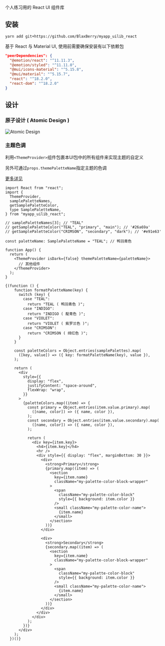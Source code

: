 

<Meta title="Quick Start" />

<Title>MyApp UI Lib ( React )</Title>

<Subtitle>个人练习用的 React UI 组件库</Subtitle>

## 安装

```tsx
yarn add git+https://github.com/BlaxBerry/myapp_uilib_react
```

基于 React 与 Material UI, 使用前需要确保安装有以下依赖包

```json
"peerDependencies": {
  "@emotion/react": "^11.11.3",
  "@emotion/styled": "^11.11.0",
  "@mui/icons-material": "^5.15.8",
  "@mui/material": "^5.15.7",
  "react": "^18.2.0",
  "react-dom": "^18.2.0"
}
```

## 设计

### 原子设计 ( Atomic Design )

<img src={ImgAtomicDesign} alt="Atomic Design" />

### 主题色调

利用`<ThemeProvider>`组件包裹本UI包中的所有组件来实现主题的自定义

另外可通过`props.themePaletteName`指定主题的色调

[更多详见](?path=/docs/layouts-themeprovider--doc)

```tsx
import React from "react";
import {
  ThemeProvider,
  samplePaletteNames,
  getSamplePaletteColor,
  type SamplePaletteName,
} from "myapp_uilib_react";

// samplePaletteNames[3]; // "TEAL"
// getSamplePaletteColor("TEAL", "primary", "main"); // '#26a69a'
// getSamplePaletteColor("CRIMSON", "secondary", "dark"); // '#e91e63'

const paletteName: SamplePaletteName = "TEAL"; // 鸭羽青色

function App() {
  return (
    <ThemeProvider isDark={false} themePaletteName={paletteName}>
      // 其他组件
    </ThemeProvider>
  );
}
```

    {(function () {
        function formatPaletteName(key) {
          switch (key) {
            case "TEAL":
              return "TEAL ( 鸭羽青色 )";
            case "INDIGO":
              return "INDIGO ( 靛青色 )";
            case "VIOLET":
              return "VIOLET ( 紫罗兰色 )";
            case "CRIMSON":
              return "CRIMSON ( 绯红色 )";
          }
        }

        const paletteColors = Object.entries(samplePalettes).map(
          ([key, value]) => ({ key: formatPaletteName(key), value }),
        );

        return (
          <div
            style={{
              display: "flex",
              justifyContent: "space-around",
              flexWrap: "wrap",
            }}
          >
            {paletteColors.map((item) => {
              const primary = Object.entries(item.value.primary).map(
                ([name, color]) => ({ name, color }),
              );
              const secondary = Object.entries(item.value.secondary).map(
                ([name, color]) => ({ name, color }),
              );

              return (
                <div key={item.key}>
                  <h4>{item.key}</h4>
                  <hr />
                  <div style={{ display: "flex", marginBottom: 30 }}>
                    <div>
                      <strong>Primary</strong>
                      {primary.map((item) => (
                        <section
                          key={item.name}
                          className="my-palette-color-block-wrapper"
                        >
                          <span
                            className="my-palette-color-block"
                            style={{ background: item.color }}
                          />
                          <small className="my-palette-color-name">
                            {item.name}
                          </small>
                        </section>
                      ))}
                    </div>

                    <div>
                      <strong>Secondary</strong>
                      {secondary.map((item) => (
                        <section
                          key={item.name}
                          className="my-palette-color-block-wrapper"
                        >
                          <span
                            className="my-palette-color-block"
                            style={{ background: item.color }}
                          />
                          <small className="my-palette-color-name">
                            {item.name}
                          </small>
                        </section>
                      ))}
                    </div>
                  </div>
                </div>
              );
            })}
          </div>
        );
      })()}

<style>
  {`
    /* personal palette sample block */ 
    .my-palette-color-block-wrapper {
      display: flex;
      align-items: center;
      margin: 5px;
    }
    .my-palette-color-name {
      display: inline-block; 
    }
    .my-palette-color-block {
      display: inline-block;
      border: 1px solid grey;
      height: 20px;
      width: 50px; 
      margin: 5px;
    }
  `}
</style>
